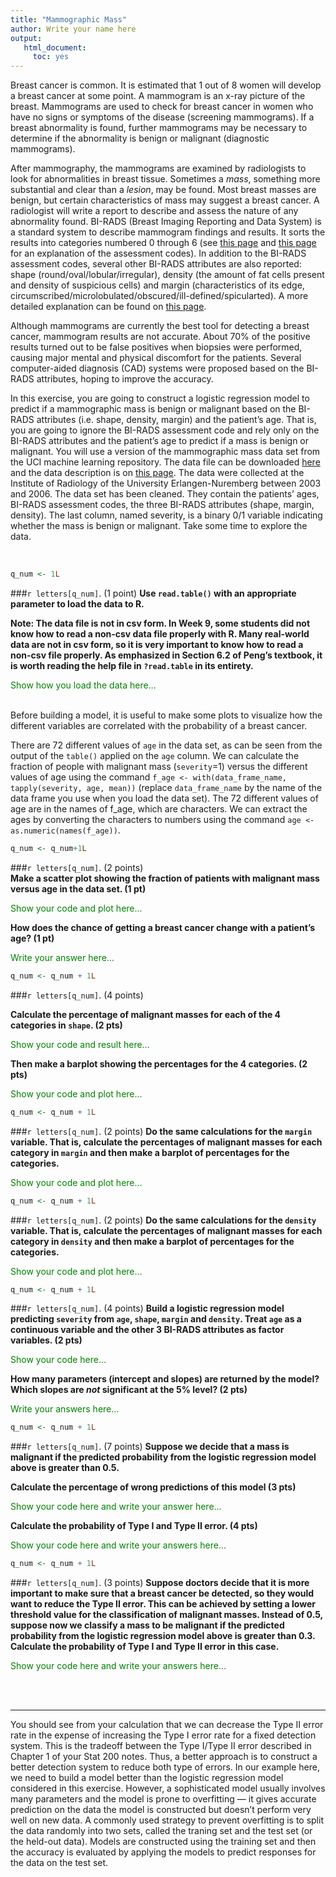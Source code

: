 ```yaml
---
title: "Mammographic Mass"
author: Write your name here
output: 
   html_document:
     toc: yes
---
```


Breast cancer is common. It is estimated that 1 out of 8 women will develop a breast cancer at some point. A mammogram is an x-ray picture of the breast. Mammograms are used to check for breast cancer in women who have no signs or symptoms of the disease (screening mammograms). If a breast abnormality is found, further mammograms may be necessary to determine if the abnormality is benign or malignant (diagnostic mammograms). 

After mammography, the mammograms are examined by radiologists to look for abnormalities in breast tissue. Sometimes a *mass*, something more substantial and clear than a *lesion*, may be found. Most breast masses are benign, but certain characteristics of mass may suggest a breast cancer. A radiologist will write a report to describe and assess the nature of any abnormality found. BI-RADS (Breast Imaging Reporting and Data System) is a standard system to describe mammogram findings and results. It sorts the results into categories numbered 0 through 6 (see <a href="https://www.cancer.org/cancer/breast-cancer/screening-tests-and-early-detection/mammograms/understanding-your-mammogram-report.html" target="_blank">this page</a> and <a href="http://breast-cancer.ca/bi-rads/" target="_blank">this page</a> for an explanation of the assessment codes). In addition to the BI-RADS assessment codes, several other BI-RADS attributes are also reported: shape (round/oval/lobular/irregular), density (the amount of fat cells present and density of suspicious cells) and margin (characteristics of its edge, circumscribed/microlobulated/obscured/ill-defined/spicularted). A more detailed explanation can be found on <a href="http://breast-cancer.ca/mass-chars/" target="_blank">this page</a>.

Although mammograms are currently the best tool for detecting a breast cancer, mammogram results are not accurate. About 70% of the positive results turned out to be false positives when biopsies were performed, causing major mental and physical discomfort for the patients. Several computer-aided diagnosis (CAD) systems were proposed based on the BI-RADS attributes, hoping to improve the accuracy. 

In this exercise, you are going to construct a logistic regression model to predict if a mammographic mass is benign or malignant based on the BI-RADS attributes (i.e. shape, density, margin) and the patient's age. That is, you are going to ignore the BI-RADS assessment code and rely only on the BI-RADS attributes and the patient's age to predict if a mass is benign or malignant. You will use a version of the mammographic mass data set from the UCI machine learning repository. The data file can be downloaded <a href="http://courses.atlas.illinois.edu/fall2017/STAT/STAT200/RProgramming/data/mammographic_masses_cleaned.txt" target="_blank">here</a> and the data description is on <a href="http://courses.atlas.illinois.edu/fall2017/STAT/STAT200/RProgramming/data/MammographicMasses.html" target="_blank">this page</a>. The data were collected at the Institute of Radiology of the
University Erlangen-Nuremberg between 2003 and 2006. The data set has been cleaned. They contain the patients' ages, BI-RADS assessment codes, the three BI-RADS attributes (shape, margin, density). The last column, named severity, is a binary 0/1 variable indicating whether the mass is benign or malignant. Take some time to explore the data.

<br />
```r
q_num <- 1L
```

###`r letters[q_num]`. (1 point) 
**Use `read.table()` with an appropriate parameter to load the data to R.**

**Note: The data file is not in csv form. In Week 9, some students did not know how to read a non-csv data file properly with R. Many real-world data are not in csv form, so it is very important to know how to read a non-csv file properly. As emphasized in Section 6.2 of Peng's textbook, it is worth reading the help file in `?read.table` in its entirety.**

<span style="color:green;">Show how you load the data here...</span>

<br />
Before building a model, it is useful to make some plots to visualize how the different variables are correlated with the probability of a breast cancer.

There are 72 different values of `age` in the data set, as can be seen from the output of the `table()` applied on the `age` column. We can calculate the fraction of people with malignant mass (`severity`=1) versus the different values of age using the command `f_age <- with(data_frame_name, tapply(severity, age, mean))` (replace `data_frame_name` by the name of the data frame you use when you load the data set). The 72 different values of age are in the names of f_age, which are characters. We can extract the ages by converting the characters to numbers using the command `age <- as.numeric(names(f_age))`.

```r
q_num <- q_num+1L
```

###`r letters[q_num]`. (2 points)      
**Make a scatter plot showing the fraction of patients with malignant mass versus age in the data set. (1 pt)**

<span style="color:green;">Show your code and plot here...</span>

**How does the chance of getting a breast cancer change with a patient's age? (1 pt)**

<span style="color:green;">Write your answer here...</span>


```r
q_num <- q_num + 1L
```

###`r letters[q_num]`. (4 points)

**Calculate the percentage of malignant masses for each of the 4 categories in `shape`. (2 pts)**

<span style="color:green;">Show your code and result here...</span>


**Then make a barplot showing the percentages for the 4 categories. (2 pts)**

<span style="color:green;">Show your code and plot here...</span>


```r
q_num <- q_num + 1L
```

###`r letters[q_num]`. (2 points)
**Do the same calculations for the `margin` variable. That is, calculate the percentages of malignant masses for each category in `margin` and then make a barplot of percentages for the categories.**

<span style="color:green;">Show your code and plot here...</span>



```r
q_num <- q_num + 1L
```

###`r letters[q_num]`. (2 points)
**Do the same calculations for the `density` variable. That is, calculate the percentages of malignant masses for each category in `density` and then make a barplot of percentages for the categories.**

<span style="color:green;">Show your code and plot here...</span>


```r
q_num <- q_num + 1L
```

###`r letters[q_num]`. (4 points)
**Build a logistic regression model predicting `severity` from `age`, `shape`, `margin` and `density`. Treat `age` as a continuous variable and the other 3 BI-RADS attributes as factor variables. (2 pts)**

<span style="color:green;">Show your code here...</span>


**How many parameters (intercept and slopes) are returned by the model? Which slopes are *not* significant at the 5% level? (2 pts)**

<span style="color:green;">Write your answers here...</span>


```r
q_num <- q_num + 1L
```

###`r letters[q_num]`. (7 points)
**Suppose we decide that a mass is malignant if the predicted probability from the logistic regression model above is greater than 0.5.** 

**Calculate the percentage of wrong predictions of this model (3 pts)**

<span style="color:green;">Show your code here and write your answer here...</span>

**Calculate the probability of Type I and Type II error. (4 pts)**

<span style="color:green;">Show your code here and write your answers here...</span>



```r
q_num <- q_num + 1L
```

###`r letters[q_num]`. (3 points)
**Suppose doctors decide that it is more important to make sure that a breast cancer be detected, so they would want to reduce the Type II error. This can be achieved by setting a lower threshold value for the classification of malignant masses. Instead of 0.5, suppose now we classify a mass to be malignant if the predicted probability from the logistic regression model above is greater than 0.3. Calculate the probability of Type I and Type II error in this case.**

<span style="color:green;">Show your code here and write your answers here...</span>

<br /><br />
<hr />
You should see from your calculation that we can decrease the Type II error rate in the expense of increasing the Type I error rate for a fixed detection system. This is the tradeoff between the Type I/Type II error described in Chapter 1 of your Stat 200 notes. Thus, a better approach is to construct a better detection system to reduce both type of errors. In our example here, we need to build a model better than the logistic regression model considered in this exercise. However, a sophisticated model usually involves many parameters and the model is prone to overfitting &mdash; it gives accurate prediction on the data the model is constructed but doesn't perform very well on new data. A commonly used strategy to prevent overfitting is to split the data randomly into two sets, called the traning set and the test set (or the held-out data). Models are constructed using the training set and then the accuracy is evaluated by applying the models to predict responses for the data on the test set.